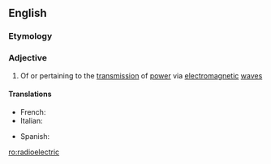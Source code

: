==English==

===Etymology===
{{prefix|en|radio|electric}}

===Adjective===
{{en-adj|-}}

# Of or pertaining to the [[transmission]] of [[power]] via [[electromagnetic]] [[wave]]s

====Translations====
{{trans-top|of or pertaining to the transmission of power via electromagnetic waves}}
* French: {{t+|fr|radioélectrique|m|f}}
* Italian: {{t+|it|radioelettrico}}
{{trans-mid}}
* Spanish: {{t|es|radioeléctrico}}
{{trans-bottom}}

[[ro:radioelectric]]